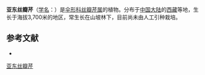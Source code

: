 {{NoteTA|G1=LS}}
{{Speciesbox
| name = 亚东丝瓣芹
| status = 
| status_system = 
| image =
| genus = Acronema
| species = yadongense
| authority = S. L.
}}

'''亚东丝瓣芹'''（[[学名|学名]]：{{lang|la|''Acronema yadongense''}}）是[[伞形科|伞形科]][[丝瓣芹属|丝瓣芹属]]的植物。分布于[[中国大陆|中国大陆]]的[[西藏|西藏]]等地，生长于海拔3,700米的地区，常生长在山坡林下，目前尚未由人工引种栽培。

== 参考文献 ==
<div class="references-small">
* {{cite web| url =http://www.bioinfo.cn/db05/KmzwSpecies.php?action=view&id=29929| title =亚东丝瓣芹| work =《中国高等植物数据库全库》| publisher =中国科学院微生物研究所| author =昆明植物研究所| accessdate =2009-02-26| deadurl =yes| archiveurl =https://web.archive.org/web/20160305063713/http://www.bioinfo.cn/db05/KmzwSpecies.php?action=view&id=29929| archivedate =2016-03-05}}
</div>
{{Taxonbar|from=Q10882512}}

[[Category:丝瓣芹属|亚东丝瓣芹]]


{{Apiales-stub}}